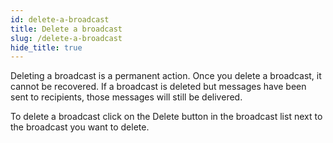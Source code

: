 ```yaml
---
id: delete-a-broadcast
title: Delete a broadcast
slug: /delete-a-broadcast
hide_title: true
---
```



<Banner title="Deleting a broadcast" gif="https://hilos-media.s3.us-east-2.amazonaws.com/documentation/userdocs/using-hilos/reference/broadcasts/deleting-a-broadcast/delete-broadcast.gif" />

Deleting a broadcast is a permanent action. Once you delete a broadcast, it cannot be recovered. If a broadcast is deleted but messages have been sent to recipients, those messages will still be delivered.

To delete a broadcast click on the Delete button in the broadcast list next to the broadcast you want to delete.